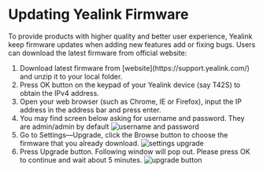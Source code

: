 # Updating Yealink Firmware

To provide products with higher quality and better user experience, Yealink keep firmware updates when adding new features add or fixing bugs. Users can download the latest firmware from official website:

<ol>
    <li>
        Download latest firmware from [website](https://support.yealink.com/) and unzip it to your local folder.
    </li>
    <li>
        Press OK button on the keypad of your Yealink device (say T42S) to obtain the IPv4 address.
    </li>
    <li>
        Open your web browser (such as Chrome, IE or Firefox), input the IP address in the address bar and press enter.
    </li>
    <li>
        You may find screen below asking for username and password. They are admin/admin by default
        <img src="/images/general/yealink-firmware/image 1.png" alt="username and password" />
    </li>
    <li>
        Go to Settings—Upgrade, click the Browse button to choose the firmware that you already download.
        <img src="/images/general/yealink-firmware/image 2.png" alt="settings upgrade" />
    </li>
    <li>
        Press Upgrade button. Following window will pop out. Please press OK to continue and wait about 5 minutes.
        <img src="/images/general/yealink-firmware/image 3.png" alt="upgrade button" />
    </li>
</ol>